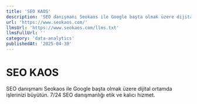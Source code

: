 ```yaml
---
title: 'SEO KAOS'
description: 'SEO danışmanı Seokaos ile Google başta olmak üzere dijital ortamda işlerinizi büyütün. 7/24 SEO danışmanlığı etik ve kalıcı hizmet.'
url: 'https://www.seokaos.com/'
llmsUrl: 'https://www.seokaos.com/llms.txt'
llmsFullUrl: ''
category: 'data-analytics'
publishedAt: '2025-04-30'
---
```


# SEO KAOS

SEO danışmanı Seokaos ile Google başta olmak üzere dijital ortamda işlerinizi büyütün. 7/24 SEO danışmanlığı etik ve kalıcı hizmet.
